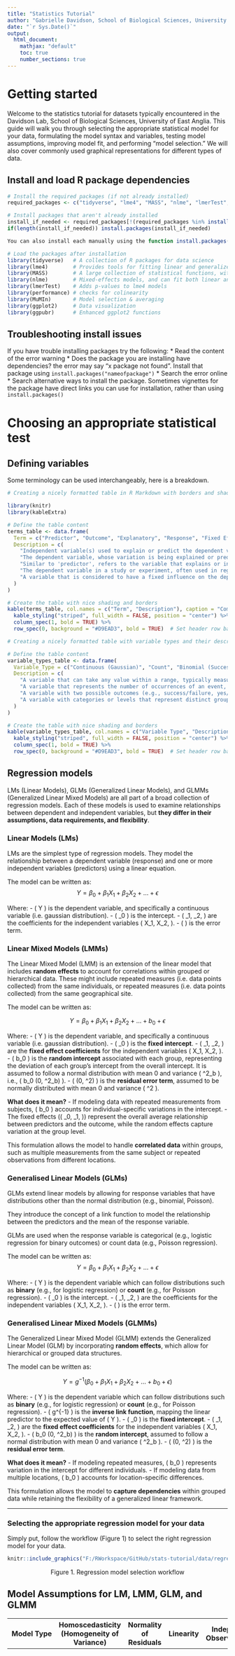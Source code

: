 ```yaml
---
title: "Statistics Tutorial"
author: "Gabrielle Davidson, School of Biological Sciences, University of East Anglia"
date: "`r Sys.Date()`"
output: 
  html_document:
    mathjax: "default"
    toc: true
    number_sections: true
---
```


# Getting started

Welcome to the statistics tutorial for datasets typically encountered in the Davidson Lab, School of Biological Sciences, University of East Anglia. This guide will walk you through selecting the appropriate statistical model for your data, formulating the model syntax and variables, testing model assumptions, improving model fit, and performing “model selection.” We will also cover commonly used graphical representations for different types of data.

## Install and load R package dependencies 
```r
# Install the required packages (if not already installed)
required_packages <- c("tidyverse", "lme4", "MASS", "nlme", "lmerTest", "MuMIn", "ggpubr", "performance")

# Install packages that aren't already installed
install_if_needed <- required_packages[!(required_packages %in% installed.packages()[,"Package"])]
if(length(install_if_needed)) install.packages(install_if_needed)

You can also install each manually using the function install.packages("nameOfPackage")

# Load the packages after installation
library(tidyverse)   # A collection of R packages for data science
library(lme4)        # Provides tools for fitting linear and generalized linear mixed-effects models (GLMMs).
library(MASS)        # A large collection of statistical functions, with a focus on generalized linear models (GLMs).
library(nlme)        # Mixed-effects models, and can fit both linear and nonlinear mixed-effects models (U-shaped, sigmoidal, exponential). Model diagnostic tools. 
library(lmerTest)    # Adds p-values to lme4 models
library(performance) # checks for colinearity
library(MuMIn)       # Model selection & averaging
library(ggplot2)     # Data visualization
library(ggpubr)      # Enhanced ggplot2 functions
```

## Troubleshooting install issues
If you have trouble installing packages try the following: 
* Read the content of the error warning
* Does the package you are installing have dependencies? the error may say "x package not found". Install that package using ```install.packages("nameofpackage")```
* Search the error online
* Search alternative ways to install the package. Sometimes vignettes for the package have direct links you can use for installation, rather than using ```install.packages()```

# Choosing an appropriate statistical test

## Defining variables

Some terminology can be used interchangeably, here is a breakdown. 

```r
# Creating a nicely formatted table in R Markdown with borders and shading

library(knitr)
library(kableExtra)

# Define the table content
terms_table <- data.frame(
  Term = c("Predictor", "Outcome", "Explanatory", "Response", "Fixed Effect"),
  Description = c(
    "Independent variable(s) used to explain or predict the dependent variable.",
    "The dependent variable, whose variation is being explained or predicted by the predictors.",
    "Similar to 'predictor', refers to the variable that explains or influences the dependent variable.",
    "The dependent variable in a study or experiment, often used in regression models.",
    "A variable that is considered to have a fixed influence on the dependent variable in a model, often contrasted with random effects."
  )
)

# Create the table with nice shading and borders
kable(terms_table, col.names = c("Term", "Description"), caption = "Common Terms for Independent and Dependent Variables") %>%
  kable_styling("striped", full_width = FALSE, position = "center") %>%
  column_spec(1, bold = TRUE) %>%
  row_spec(0, background = "#D9EAD3", bold = TRUE)  # Set header row background color
```


```r
# Creating a nicely formatted table with variable types and their descriptions

# Define the table content
variable_types_table <- data.frame(
  Variable_Type = c("Continuous (Gaussian)", "Count", "Binomial (Success/Failure)", "Categorical"),
  Description = c(
    "A variable that can take any value within a range, typically measured on a continuous scale (e.g., height, weight).",
    "A variable that represents the number of occurrences of an event, typically non-negative integers (e.g., number of birds observed).",
    "A variable with two possible outcomes (e.g., success/failure, yes/no), or quantified as proportion data from two possible outcomes (e.g. 4 out of 10 correct).",
    "A variable with categories or levels that represent distinct groups or classes (e.g., species, treatment groups)."
  )
)

# Create the table with nice shading and borders
kable(variable_types_table, col.names = c("Variable Type", "Description"), caption = "Types of Response and Predictor Variables") %>%
  kable_styling("striped", full_width = FALSE, position = "center") %>%
  column_spec(1, bold = TRUE) %>%
  row_spec(0, background = "#D9EAD3", bold = TRUE)  # Set header row background color
```

## Regression models

LMs (Linear Models), GLMs (Generalized Linear Models), and GLMMs (Generalized Linear Mixed Models) are all part of a broad collection of regression models. Each of these models is used to examine relationships between dependent and independent variables, but **they differ in their assumptions, data requirements, and flexibility**.

### Linear Models (LMs)
LMs are the simplest type of regression models. They model the relationship between a dependent variable (response) and one or more independent variables (predictors) using a linear equation.

The model can be written as: 
$$
Y = \beta_0 + \beta_1 X_1 + \beta_2 X_2 + \dots + \epsilon
$$

Where:
- \( Y \) is the dependent variable, and specifically a continuous variable (i.e. gaussian distribution).
- \( \beta_0 \) is the intercept.
- \( \beta_1, \beta_2, \dots \) are the coefficients for the independent variables \( X_1, X_2, \dots \).
- \( \epsilon \) is the error term.

### Linear Mixed Models (LMMs)

The Linear Mixed Model (LMM) is an extension of the linear model that includes **random effects** to account for correlations within grouped or hierarchical data. These might include repeated measures (i.e. data points collected) from the same individuals, or repeated measures (i.e. data points collected) from the same geographical site. 

The model can be written as:

$$
Y = \beta_0 + \beta_1 X_1 + \beta_2 X_2 + \dots + b_0 + \epsilon
$$

Where:
- \( Y \) is the dependent variable, and specifically a continuous variable (i.e. gaussian distribution).
- \( \beta_0 \) is the **fixed intercept**.
- \( \beta_1, \beta_2, \dots \) are the **fixed effect coefficients** for the independent variables \( X_1, X_2, \dots \).
- \( b_0 \) is the **random intercept** associated with each group, representing the deviation of each group’s intercept from the overall intercept. It is assumed to follow a normal distribution with mean 0 and variance \( \sigma^2_b \), i.e., \( b_0 \sim \mathcal{N}(0, \sigma^2_b) \).
- \( \epsilon \sim \mathcal{N}(0, \sigma^2) \) is the **residual error term**, assumed to be normally distributed with mean 0 and variance \( \sigma^2 \).

**What does it mean?** 
- If modeling data with repeated measurements from subjects, \( b_0 \) accounts for individual-specific variations in the intercept.
- The fixed effects (\( \beta_0, \beta_1, \dots \)) represent the overall average relationship between predictors and the outcome, while the random effects capture variation at the group level.

This formulation allows the model to handle **correlated data** within groups, such as multiple measurements from the same subject or repeated observations from different locations.

### Generalised Linear Models (GLMs)

GLMs extend linear models by allowing for response variables that have distributions other than the normal distribution (e.g., binomial, Poisson).

They introduce the concept of a link function to model the relationship between the predictors and the mean of the response variable.

GLMs are used when the response variable is categorical (e.g., logistic regression for binary outcomes) or count data (e.g., Poisson regression).

The model can be written as: 
$$
Y = \beta_0 + \beta_1 X_1 + \beta_2 X_2 + \dots + \epsilon
$$

Where:
- \( Y \) is the dependent variable which can follow distributions such as **binary** (e.g., for logistic regression) or **count** (e.g., for Poisson regression).
- \( \beta_0 \) is the intercept.
- \( \beta_1, \beta_2, \dots \) are the coefficients for the independent variables \( X_1, X_2, \dots \).
- \( \epsilon \) is the error term.

### Generalised Linear Mixed Models (GLMMs)

The Generalized Linear Mixed Model (GLMM) extends the Generalized Linear Model (GLM) by incorporating **random effects**, which allow for hierarchical or grouped data structures.

The model can be written as:

$$
Y = g^{-1} \left( \beta_0 + \beta_1 X_1 + \beta_2 X_2 + \dots + b_0 + \epsilon \right)
$$

Where:
- \( Y \) is the dependent variable which can follow distributions such as **binary** (e.g., for logistic regression) or **count** (e.g., for Poisson regression).
- \( g^{-1} \) is the **inverse link function**, mapping the linear predictor to the expected value of \( Y \).
- \( \beta_0 \) is the **fixed intercept**.
- \( \beta_1, \beta_2, \dots \) are the **fixed effect coefficients** for the independent variables \( X_1, X_2, \dots \).
- \( b_0 \sim \mathcal{N}(0, \sigma^2_b) \) is the **random intercept**, assumed to follow a normal distribution with mean 0 and variance \( \sigma^2_b \).
- \( \epsilon \sim \mathcal{N}(0, \sigma^2) \) is the **residual error term**.

**What does it mean?**
- If modeling repeated measures, \( b_0 \) represents variation in the intercept for different individuals.
- If modeling data from multiple locations, \( b_0 \) accounts for location-specific differences.

This formulation allows the model to **capture dependencies** within grouped data while retaining the flexibility of a generalized linear framework.

---

### Selecting the appropriate regression model for your data

Simply put, follow the workflow (Figure 1) to select the right regression model for your data.


```r
knitr::include_graphics("F:/RWorkspace/GitHub/stats-tutorial/data/regression_workflow.tif")

```
<center>
Figure 1. Regression model selection workflow
</center>

## Model Assumptions for LM, LMM, GLM, and GLMM

| **Model Type**            | **Homoscedasticity (Homogeneity of Variance)** | **Normality of Residuals** | **Linearity** | **Independence of Observations/Errors** | **Definition**                                                                                                                                   |
|---------------------------:|:-----------------------------------------------:|:----------------------------:|:---------------:|:------------------------------------------:|:--------------------------------------------------------------------------------------------------------------------------------------------------|
| **Linear Model (LM)**      | Yes                                           | Yes                        | Yes           | Yes                                      | Homoscedasticity assumes the variance of the residuals is constant across all levels of the predictors. Normality assumes the residuals are normally distributed. Linearity assumes a straight-line relationship between predictors and the response variable. Independence assumes observations (or errors) are not correlated with each other.                     |
| **Linear Mixed Model (LMM)** | Yes                                           | Yes                        | Yes           | Yes                                      |  Homoscedasticity applies to residuals after accounting for random effects. Normality applies to both residuals and random effects. Linearity and independence assumptions are similar to LM.|
| **Generalized Linear Model (GLM)** | No                                           | No                         | Yes           | No                                       | GLMs do not assume homoscedasticity; variance is determined by the distribution of the response variable. Normality is not assumed, as the response follows the appropriate distribution. Linearity still applies in terms of the linear predictor. Independence of observations is assumed.|
| **Generalized Linear Mixed Model (GLMM)** | No                                           | No                         | Yes           | No                                       | GLMMs do not assume homoscedasticity or normality. The variance depends on the response distribution, and errors follow the chosen family (e.g., Poisson, binomial). Linearity applies to the linear predictor, but observations are not assumed independent due to random effects.|

### Summary of assumptions

**Homoscedasticity (Homogeneity of Variance)**: This assumption states that the variance of the residuals should be constant across all levels of the independent variable(s). In the context of linear and linear mixed models, the residuals should exhibit consistent spread across the predictor values.

**Normality of Residuals**: This assumption holds that the residuals (or errors) from the model should follow a normal distribution. For linear models, this is important for valid hypothesis testing and constructing confidence intervals. In mixed models, it applies to both residuals and random effects.

**Linearity**: This assumption states that there is a linear relationship between the independent variable(s) and the dependent variable. For linear models, the effect of each predictor on the outcome is assumed to be linear, meaning a unit change in the predictor corresponds to a fixed change in the outcome.

**Independence of Observations/Errors**: This assumption holds that the residuals (errors) are independent of one another. In linear and mixed models, this means that one observation (or error) is not correlated with another, ensuring the independence of the data points used in the model.


## Principal Component Analysis (PCA)

Principal Component Analysis (PCA) is a **dimensionality reduction** technique used to simplify large datasets by transforming the data into a smaller set of uncorrelated variables called **principal components**. These components explain the variance in the original data, with the first principal component explaining the greatest variance.

For example, imagine you have a dataset containing scores from an intelligence test, where multiple measures (such as memory, reasoning, problem-solving, etc.) are recorded. These measures may be correlated, as they all assess aspects of cognitive ability. PCA can be used to combine these correlated variables into a smaller number of principal components, capturing the main variation in the data without losing significant information.

The PCA model can be written as:

$$
\mathbf{X} = \mathbf{T} \mathbf{P}^T + \mathbf{E}
$$

Where:
- \( \mathbf{X} \) is the original data matrix (with variables as columns and observations as rows).
- \( \mathbf{T} \) is the **scores matrix**, where each row represents the transformed data in terms of the principal components.
- \( \mathbf{P} \) is the **loading matrix**, representing the eigenvectors (directions) of the original data that correspond to the principal components.
- \( \mathbf{E} \) is the **residual matrix**, representing the part of the original data that cannot be explained by the principal components.

**What does it mean?**
- PCA identifies the axes (principal components) that maximize the variance in the data.
- The first principal component \( \mathbf{t}_1 \) explains the greatest variance, while subsequent components \( \mathbf{t}_2, \mathbf{t}_3, \dots \) explain progressively less variance.
- The loadings matrix \( \mathbf{P} \) shows how each original variable contributes to the principal components.

PCA is commonly used for:
- **Data reduction**, where a smaller number of principal components are used to represent the data with minimal loss of information.
- **Visualisation** of high-dimensional data, typically in 2D or 3D plots, by using the first two or three principal components.

---

# Regression models in R

## Input data format

Your dataframe should be in long format (Table 1) where:

Each **row** represents a single observation (i.e., the unit of analysis).  
Columns contain variables, including:  
**Response variable** (e.g., count, presence/absence, continuous measure).  
**Fixed effects** (e.g., treatment, environmental variables).  
**Random effects** (e.g., subject ID, site, time point).  
**Categorical variables** should be coded appropriately (e.g., factors, dummy variables).  
**Numeric variables** should be scaled if necessary for model convergence.  

```r
library(knitr)
library(kableExtra)

# Example data
df <- data.frame(
  Subject_ID = c("A", "A", "B", "B"),
  Time = c(1, 2, 1, 2),
  Treatment = c("Control", "Control", "Treatment", "Treatment"),
  Response = c(5.2, 6.1, 8.3, 7.9),
  Site = c("X", "X", "Y", "Y")
)

# Styled table
kable(df, format = "html", caption = "Example of long-format data for regression models") %>%
  kable_styling(full_width = FALSE, bootstrap_options = c("striped", "hover", "bordered"))
```

## Basic model code syntax

The R package, the function and its syntax (i.e. the way you write the model formula) depends on the type of model you are running. 

**LM syntax**

```model <- lm(response ~ predictor1 + predictor2, data = your_data)```

**LMM syntax**

```model <- lmer(response ~ predictor1 + (1|group), data = your_data, family = gaussian)```

**GLM syntax**

```model <- glm(response ~ predictor1 + predictor2, family = binomial, data = your_data)```

```model <- glm(response ~ predictor1 + predictor2, family = poisson, data = your_data)```

**GLMM syntax**

```model <- glmer(response ~ predictor1 + predictor2 + (1 | group), family = binomial, data = your_data)```

GLMMS can be run using a slightly different package that can handle non-linear structures and provides AIC and BIC output scores:  

```model <- lme(response ~ predictor1 + predictor2, random = ~ 1 | group, data = your_data)```

where ```reponse``` is your dependent variable, ```predictor1``` and ```predictor2``` are your dependent variables, also known as **fixed effects**, and ```group``` is your repeated measures, such as individual or site, also known as **random effects**.

## Including interaction terms in your model code syntax

Interactions in statistical models allow you to explore how the relationship between one predictor and the outcome changes depending on the value of another predictor.

Instead of simply including main fixed effects ```response ~ predictor1 + predictor2``` , to test an interaction between fixed effects, change the syntax by replacing the ```+``` with a ```*```  ```response ~ predictor1*predictor2```

**Example**
Imagine you measured the cognition of birds, but the birds were of different sex and age; including an interaction in your model allows you to explore how the relationship between age and cognition changes depending on the bird's sex.

For example, age may positively affect cognition in males but not in females. older males may have better cognition than younger males. or perhaps older females might have a lower cognition compared to younger females, perhaps due to differences in reproductive energy allocation or other biological factors.

Ignoring the interaction could lead to incorrect inferences. For instance, a model without the interaction term might incorrectly assume that age affects males and females the same way.

That being said, be sure to only include interaction terms if you have an a priori reason to test the interaction, based on existing literature, ecological theory or speculations based on observations. 

---

## Example dataset and models

We will perform some example analyses in R. They are a guide and starting point and do not cover all model types, but the concepts are the same. You will need to apply these concepts flexibly, according to the type of model that is appropriate for your data, and the variables included. Your dataframe, variable names and number of variables and interactions will likely differ, and will need to be substituted according to the syntax described above.  

We begin by creating some mock data. When it comes to running your own analyses, you would load and name your dataframe into your R global environment. It will then be available to call within the regression function, specifying the name you gave your dataframe. In the example dataset here, we are creating a dataframe call bird_data. 

```r
set.seed(123)  # Ensures the random code is reproducible 

# Number of rows
n <- 100

# Create mock data
bird_data <- data.frame(
  # Randomly assign age (adult or juvenile)
  age = factor(sample(c("adult", "juvenile"), n, replace = TRUE)),
  
  # Randomly assign sex (male or female)
  sex = factor(sample(c("male", "female"), n, replace = TRUE)),
  
  # Randomly assign site (3 different sites)
  site = factor(sample(1:3, n, replace = TRUE)),
  
  # Generate continuous body_size data (e.g., normally distributed)
  body_size = rnorm(n, mean = 50, sd = 10)  # Mean = 50, SD = 10
)

# Now, generate cognition based on the predictors (age, sex, body_size) and their interaction
# We'll add some noise with rnorm() to simulate data
bird_data$cognition <- with(bird_data, 
                            10 + 3*(age == "juvenile") + 2*(sex == "male") + 
                              1.5*(age == "juvenile" & sex == "male") + 0.05*body_size + 
                              rnorm(n, mean = 0, sd = 5))  # Add random noise

```

```r
# Check the first few rows of the dataset
head(bird_data)
```

### GLM gaussian distribution with random effects: 

```r
# Run the model
library(lme4) # For the lmer() function
library(lmerTest) # To generate p-values

# Fit the linear mixed model with age, sex, body_size, and their interaction
model <- lmer(cognition ~ age * sex + body_size + (1 | site), data = bird_data)
```

Generate the statistical output of your model
```r
# Summary of the model
summary(model)
```

### LMM model output and interpretation 

The key details to pay attention to are the fixed effects (Table 2) and random effects tables (Table 3). 

**Estimate**:

The model’s best guess at the effect size of each predictor. The intercept in a linear model represents the baseline category, which is determined by the reference levels of categorical predictors. In this case, adults (age) and female (sex) are the baseline reference categories (i.e. what juveniles and males are compared to, respectively). The baseline category is determined by the model based on *alphabetical order*.  
**Intercept** (12.99): The estimated cognition score for an adult female with body size = 0 (baseline category).  
**Age (juvenile)** = 3.25: Juveniles have, on average, a 3.25-point higher cognition score than adults (when holding other factors constant). This is statistically significant.  
**Sex (male)** = 1.98: Although males have a slightly higher cognition score than females, the effect is not statistically significant.  
**Body size** = -0.0089: Body size does not predict cognition in this model.  
**Interaction (agejuvenile:sexmale)** = 0.71: The additional effect of being both juvenile and male is not significant.

**Standard Error (SE)**:

Measures the uncertainty around each estimate. Larger SE means less confidence in the estimate.

**Degrees of Freedom (df)**:

Degrees of freedom (df) determine how much information is available to estimate model parameters and conduct significance tests, it takes into account sample size and fixed and random effects. It's used to calculate the t-value and p-value. 

**t-value**:

Computed as Estimate / SE. Higher t-values indicate stronger evidence that the effect is different from zero. The sign of the t-value indicates the direction of the relationship (i.e. positive or negative for categorical values; greater than or less than the reference category)

**p-value**:

Measures the probability that the observed effect happened by chance.
Thresholds:

<0.10: non-significant trend (.)

<0.05: Significant (*)

<0.01: Very significant (**)

<0.001: Highly significant (***)

```r
library(knitr)
library(kableExtra)

# Fixed Effects Table
fixed_effects <- data.frame(
  Term = c("(Intercept)", "age (juvenile)", "sex (male)", "body size", "age × sex interaction"),
  Estimate = c(12.99, 3.25, 1.98, -0.0089, 0.71),
  `Std. Error` = c(2.45, 1.34, 1.30, 0.045, 1.98),
  df = c(84.69, 93.38, 94.16, 94.74, 94.20),
  `t value` = c(5.30, 2.42, 1.53, -0.198, 0.357),
  `p value` = c(9.07e-07, 0.0173, 0.1304, 0.8434, 0.7221)
)

kable(fixed_effects, digits = 3, caption = "Table 2: Fixed Effects from LMM") %>%
  kable_styling(full_width = FALSE, bootstrap_options = c("striped", "hover", "bordered"))
```

The random effects tell us how much variation is explained by the random effects and how much variation remains unexplained by the model. 

**Site (random intercept variance = 0.12)**: Suggests only a small amount of variation in cognition is due to site differences.

**Residual variance (23.77)**: The amount of variability left unexplained by the model.

```r
# Random Effects Table
random_effects <- data.frame(
  Group = c("Site", "Residual"),
  Name = c("(Intercept)", "-"),
  Variance = c(0.12, 23.77),
  `Std. Dev.` = c(0.35, 4.88)
)

kable(random_effects, digits = 3, caption = "Table 3: Random Effects from LMM") %>%
  kable_styling(full_width = FALSE, bootstrap_options = c("striped", "hover", "bordered"))
```


### GLMM binomial distribution with random effects 
```r
# Create a binary variable for proportion of correct choices (e.g., cognition > 15 is correct, otherwise incorrect)
bird_data$correct_choice <- ifelse(bird_data$cognition > 15, 1, 0)

head(bird_data)
```

```r
# Run the model
# Fit a mixed-effects logistic regression model
model2 <- glmer(correct_choice ~ age * sex + body_size + (1 | site), family = binomial(link = "logit"), data = bird_data)
```

Generate the statistical output of your model
```r
# Check the summary of the model
summary(model2)
```

### GLMM model output and interpretation 
The model output is similar to that of an LMM, except that the test statistic is a z-value, and degrees of freedom cannot be calculated. Because of this, glmer will not normally return p-values, which is why lmerTest is loaded as it estimates p values based on the z-value. As a rule of thumb, is the absolute value of z-value (or indeed t-value) is 2.00 or greater, the p-value will be statistically significant. 

In this example a warning about singular fit was returned. This is because no variance was explained by site in this model. 

There is also a non-significant trend for juvenile birds. Also notable is that there is no significant interaction, and therefore this raises the question of whether we should remove that interaction.

### Interactions: to include or not to include?

Including non-significant terms increases noise. Sometimes models can be packed so full of terms and interactions that they are overfit and fail to converge. More parameters make the model more complex without improving accuracy. Unnecessary interactions can lead to higher standard errors and less precise estimates for other terms.Every added predictor consumes df, reducing statistical power for detecting real effects. Removing non-significant interactions frees up df, improving estimates of main effects. One school of thought is to adopt parsimony: The best model is the simplest one that adequately explains the data. This rationale applies not just to interactions, but also main effects. 

To demonstrate this, run the previous model without the interaction term

```r
# Run the model
# Fit a mixed-effects logistic regression model without the interaction term
model3 <- glmer(correct_choice ~ age + sex + body_size + (1 | site), family = binomial(link = "logit"), data = bird_data)
summary(model3)
```

Without the interaction term, males have significantly higher cognition than females, and there is a trend for juveniles to have better cognition than adults. 

## Checking model assumptions

Model assumptions must be checked and reported in methods/results.

### Normality and homogeniety of residuals
In this section, we will apply two common transformations to the response variable (`cognition`): the **log transformation** and the **square root transformation**. These transformations can help stabilize variance and improve model fit. We will then assess the residuals from the different models to determine which, if any, transformation fits best.
To visualise **normality of residuals** we assess which plot shows datapoints that are best aligned with (tightly fit against) the solid regression line. 
to visualise **homogeneity of residuals**, we are looking for the plot where the datapoints are more randomly distributed (i.e. no clumping).

```r
# Apply log transformation
bird_data$cognition_log <- log(bird_data$cognition + 1)  # log(x+1) to avoid log(0)

# Apply square root transformation
bird_data$cognition_sqrt <- sqrt(bird_data$cognition)

# Fit models for raw, log-transformed, and square root-transformed data
model_raw <- lmer(cognition ~ age * sex + body_size + (1 | site), data = bird_data)
model_log <- lmer(cognition_log ~ age * sex + body_size + (1 | site), data = bird_data)
model_sqrt <- lmer(cognition_sqrt ~ age * sex + body_size + (1 | site), data = bird_data)

# Check residuals for each model
residuals_raw <- residuals(model_raw)
residuals_log <- residuals(model_log)
residuals_sqrt <- residuals(model_sqrt)

# Check normality of residuals using Q-Q plots
par(mfrow = c(1, 3))  # Set up a 1x3 layout for the plots
qqnorm(residuals_raw, main = "Raw Data")
qqline(residuals_raw)

qqnorm(residuals_log, main = "Log-transformed Data")
qqline(residuals_log)

qqnorm(residuals_sqrt, main = "Square Root-transformed Data")
qqline(residuals_sqrt)

# Reset layout
par(mfrow = c(1, 1))

# Plot residuals vs fitted values for homogeneity of variance
par(mfrow = c(1, 3))  # Set up a 1x3 layout for the plots
plot(fitted(model_raw), residuals_raw, main = "Raw Data", xlab = "Fitted Values", ylab = "Residuals")
abline(h = 0, col = "red")

plot(fitted(model_log), residuals_log, main = "Log-transformed Data", xlab = "Fitted Values", ylab = "Residuals")
abline(h = 0, col = "red")

plot(fitted(model_sqrt), residuals_sqrt, main = "Square Root-transformed Data", xlab = "Fitted Values", ylab = "Residuals")
abline(h = 0, col = "red")

# Reset layout
par(mfrow = c(1, 1))
```

Having reviewed these plots, the raw data is the best fit, there is no need to transform the response variable. 

### Colinearity 

Next we will test for colinearity between predictor variables by calculating **Variance Inflation Factor (VIF)**. ```check_collinearity()``` evaluates the extent of multicollinearity between predictors in linear, generalised, and mixed models, flagging variables that may be highly correlated and affect model estimates.

VIF = 1: No correlation with other predictors.

1 < VIF < 5: Moderate correlation, generally considered acceptable.

VIF > 5: Indicates potentially problematic multicollinearity, suggesting that predictors are highly correlated.

VIF > 10: Very high multicollinearity, which can severely distort model estimates. You should consider removing or combining predictors (see PCA) to address this issue.

```r
library(performance)

check_collinearity(model_raw)

```

The 95% confidence interval around the VIF estimate gives the range of VIF values based on sampling variability.
If the standard Error (SE) is large, it indicates that multicollinearity is inflating the standard error of the coefficient, which makes it harder to detect a true effect of that predictor
Tolerance is the inverse of VIF. A value close to 1 inidicates little to no multicollinearity. A tolerance below 0.1 suggests multicollinearity. The output also gives the 95% CI around the tolenrence.

Our data shows no collinearity, so we can proceed with the analysis as is. 

---

## Model selection 

There are many methods for simplifying models by removing predictor terms. This is known as "model selection". The best model selection method depends on who you speak to, and current trends. 

**Summary of Model Selection Methods**

| Method | Best for | Advantages | Disadvantages |
|--------|---------|------------|---------------|
| **LRT** | Hypothesis testing, mixed models | Compares model fit rigorously | Requires nested models, sensitive to sample size |
| **AIC** | Model selection, avoiding overfitting | Penalises complexity, allows non-nested comparisons | No hypothesis testing, sensitive to small sample sizes |
| **p-values** | Quick significance check | Easy to interpret, widely used | Ignores overall model fit, affected by sample size |

**Recommendations:**  
Use **LRT** if testing a specific hypothesis about an effect.  
Use **AIC** for overall model selection and avoiding overfitting.  
Use **p-values** for quick checks, but don’t rely on them alone.  


### Likelihood Ratio Test (LRT)

The **Likelihood Ratio Test (LRT)** compares two **nested models** (one with and one without the term of interest) by evaluating whether removing the term significantly worsens model fit.

LRT Formula

\[
LRT\ statistic = -2 \times (\log \text{Likelihood of Reduced Model} - \log \text{Likelihood of Full Model})
\]

If the LRT statistic follows a **χ² distribution**, we can compute a p-value to determine if removing the term significantly worsens the model.

Example in R:

```r
library(lme4)
library(lmerTest)

# Full model (with interaction)
full_model <- lmer(cognition ~ age * sex + body_size + (1 | site), data = bird_data)

# Reduced model (without interaction)
reduced_model <- lmer(cognition ~ age + sex + body_size + (1 | site), data = bird_data)

# LRT comparison
anova(reduced_model, full_model)
```

In this example, the p-value is 0.72, therefore the reduced model is not any better than the full model. Keep the full model. 
---

### Akaike Information Criterion (AIC) Comparison

The **Akaike Information Criterion (AIC)** balances model fit and complexity:

\[
AIC = -2 \times \log \text{Likelihood} + 2K
\]

where \( K \) is the number of estimated parameters. **Lower AIC values indicate better models**.

Example in R:

```r
AIC(full_model, reduced_model)
```

- If **ΔAIC < 2**, the models are considered equivalent.
- If **ΔAIC > 10**, the model with higher AIC is clearly worse.

---

### p-values to perform stepwise elimination

Start with a full model, then remove non-significant interactions first, followed by non-significant main effects (unless they are needed for interpretability). This used to be very popular, but is hardly used now. 

---

## AIC Model selection with model averaging

The order in which you remove terms can affect the output. Therefore the more thorough method for models with several terms is to run every combination of terms present/removed/as interactions. Luckily there are pacakges that can do this for us to automate the process and tell us which models have the lowest AIC values, and if this is greater or less than 2 units (we consider a minimum of 2 units necessary for it to be a better model fit). 

**Global model**: Also known as Full Model. One in which all terms and interactions are included.  
**Top model**: The model with the lowest AIC score.  
**Averaged model**: when more than one model are > 2 AIC units than other models, but < 2 AIC units relative to one another. In otherwords, there are multiple "top models", and so they must come to a combined consensus. 


```r
library(lme4)
library(lmerTest)
library(MuMIn)  

# Full model (with interaction)
global_model <- glmer(correct_choice ~ age + sex + body_size + (1 | site), family = binomial(link = "logit"), data = bird_data, na.action=na.fail) #must include na.action=na.fail for dredge()

dd<-dredge(global_model, evaluate=TRUE, rank=AICc) # this using AICc for ranking models, where AICc corrects for small sample sizes
dd

```

**TIP:** 
If there is a term you want to be retained for some biological/hypothesis testing justification, you can specify this using the ```subset()``` argument:

``` dd<-dredge(global_model, subset= ~age, evaluate=TRUE, rank=AICc)```

This above output shows us a model table. 
Each row represents a model variation, with different combinations of predictor variables (age, sex, body_size, and their interaction age:sex). 
The columns indicate:  
(Int): Intercept estimate.  
age, sex, body_size, age:sex: Whether each predictor is included (+ for included, - for excluded).

We can subset these models to include the top models with AICc scores that are <2 units. 
**Note that this can sometimes return nothing if there are no model better than the others**  

In this case, there are two top models. One which includes both sex and age, and one that only includes sex. 

```r
ddAIC_S<-subset(dd, delta < 2)
ddAIC_S
```

Next we perform model averaging, which will take these two top models to generate an output that can be reported, which considers both model types are equivalently well-fit

```r
ddMAc<-model.avg(ddAIC_S, subset= delta <2)
summary(ddMAc)
```

### Choosing between full and conditional model averaging

When using **model averaging**, you have two options for computing the estimates:  

1. **Full Average:** Includes all candidate models, even if a term is absent in some models. When a term is missing, it is treated as zero.  
2. **Conditional Average:** Only includes models where a term appears, ignoring models where the term is absent.  

---

**Key Differences and When to Use Each**  

| Approach             | How It Works                                                                 | Pros                                                | Cons                                                |
|----------------------|------------------------------------------------------------------------------|-----------------------------------------------------|-----------------------------------------------------|
| **Full Average**      | Assigns a coefficient of **zero** to models where a predictor is missing      | More conservative (reduces overestimation)          | Can underestimate effects if a term is frequently excluded |
| **Conditional Average** | Averages only across models where the term appears                           | Provides more accurate estimates for included terms | Can overestimate effects if the term is weak but appears in some models |

---

**Which Should You Use?**  
If your goal is prediction or avoiding overestimation, use **full averaging** (safer, more conservative).  
If you are interested in inference and reporting effects, use **conditional averaging**, as it provides a clearer effect size when a term is included.  

## Reporting your regression analyses

When concluding your analysis, it is important to clearly communicate the findings and rationale behind your model choice. Here's what to include:

### Model Selection
Report the **best model** based on AICc, ΔAICc, or any other model selection criteria.
Provide a brief rationale for **why the chosen model** is the best (e.g., best fit, simplicity, parsimony).
If multiple models are equally good (ΔAICc < 2), discuss **model uncertainty** and therefore the choice to perform model averaging.

### Model Averaging
If you used **model averaging**, specify whether you used the **full average** or **conditional average** and explain the choice (based on whether you prioritize predictive accuracy or effect size estimation).
Report the **model-averaged coefficients**, including the **estimate**, **standard error**, **z-value**, and **p-value** for each significant term. Ensure clarity by highlighting any predictors that were consistently significant across models.
   
### Statistical Significance
Clearly indicate the **significance of each predictor**. Use standard significance thresholds (e.g., p < 0.05) and report any terms that were significant, and discuss  **marginally non-significant** (e.g., p < 0.1) as "trends".
If an interaction term (e.g., `age:sex`) is significant, explain the implications of this interaction for understanding the relationship between the predictors and the response variable.

### Other test statistics
Refer to Table 2 and Table 3 as a guide. 
   
### Model Assumptions
Discuss whether the **assumptions of the model** (normality of residuals, homogeneity of residuals, etc.) were met. If assumptions were violated, describe the steps you took to address them (e.g., log transformations). Typically this is reported in the methods, so as not to clog the results section, which should focus on the answers to your statistical tests around your hypothesis. 

# Generating figures and plots
